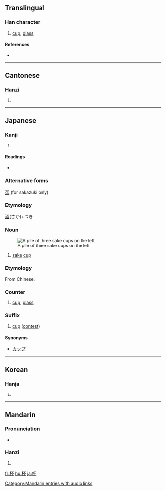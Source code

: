 {{see|盃}}
==Translingual==

===Han character===
{{Han char|rn=75|rad=木|as=04|sn=8|four=4199<sub>0</sub>|canj=木一火 (DMF)|ids=⿰[[木]][[不]]}}

# [[cup]], [[glass]]

====References====
* {{Han ref|kx=0513.090|dkj=14497|dj=0899.060|hdz=21166.020|uh=676F|ud=26479|bh=AA4D|bd=43597}}

----

==Cantonese==

===Hanzi===
{{yue-hanzi|jyut=|y=bui1}}

# {{defn|Cantonese}}

----

==Japanese==

===Kanji===
{{ja-kanji|grade=c|rs=木04}}

# {{defn|Japanese}}

====Readings====
* {{ja-readings|on=[[はい]] (hai)|kun=[[さかずき]] (sakazuki)}}
===Alternative forms===
[[盃]] (for sakazuki only)
===Etymology===
[[酒]](さか)+つき
===Noun===
{{ja-noun|k|hira=さかずき|rom=sakazuki}}
{{wikipedia|lang=ja|盃}}
[[Image:Otoso.jpg|thumb|A pile of three sake cups on the left]] 
# [[sake]] [[cup]]
===Etymology===
From Chinese.
===Counter===
{{ja-pos|k|counter|hira=はい|rom=hai}}
#{{ja-def|杯}} [[cup]], [[glass]]
===Suffix===
{{ja-pos|k|suffix|hira=はい|rom=hai}}
# [[cup]] ([[contest]])
====Synonyms====
*[[カップ]]
----

==Korean==

===Hanja===
{{ko-hanja|hangeul=[[배]]|eumhun=|rv=bae|mr=pae|y=pay}}

# {{defn|Korean}}

----

==Mandarin==

===Pronunciation===
*{{audio|zh-bēi.ogg|audio}}

===Hanzi===
{{cmn-hanzi|pin=[[bēi]] ([[bei1]]), [[chūn]] ([[chun1]])|wg=pei<sup>1</sup>, ch'un<sup>1</sup>}}

# {{defn|Mandarin}}

[[Category:Mandarin entries with audio links]]
[[fr:杯]]
[[hu:杯]]
[[ja:杯]]